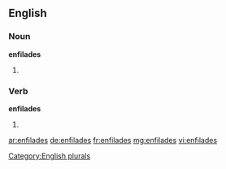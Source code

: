 ==English==

===Noun===
'''enfilades'''

# {{plural of |[[enfilade]]}}

===Verb===
'''enfilades'''

# {{third-person singular of|enfilade}}

[[Category:English plurals]]

[[ar:enfilades]]
[[de:enfilades]]
[[fr:enfilades]]
[[mg:enfilades]]
[[vi:enfilades]]